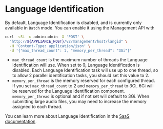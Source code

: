 # Language Identification

By default, Language Identification is disabled, and is currently only available in `Batch` mode. You can enable it using the Management API with

```bash
curl -sSL -u admin:admin -X 'POST' \
  "http://${APPLIANCE_HOST}/v2/management/host/langid" \
  -H 'Content-Type: application/json' \
  -d '{"max_thread_count": 1, "memory_per_thread": "3Gi"}'
```

- `max_thread_count` is the maximum number of threads the Language Identification will use. When set to 0, Language Identification
is disabled.
Each Language Identification task will use up to one thread, so to allow 2 parallel identification tasks, you should set this value to 2.
- `memory_per_thread` is the memory reserved for each configured thread.
If you set `max_thread_count` to 2 and `memory_per_thread` to 3Gi, 6Gi will be reserved for the Language Identification component.
`memory_per_thread` is optional and if not set will default to 3Gi. When submitting large audio files, you may need to increase the memory
assigned to each thread.


You can learn more about Language Identification in the [SaaS documentation](/speech-to-text/batch/language-identification).
